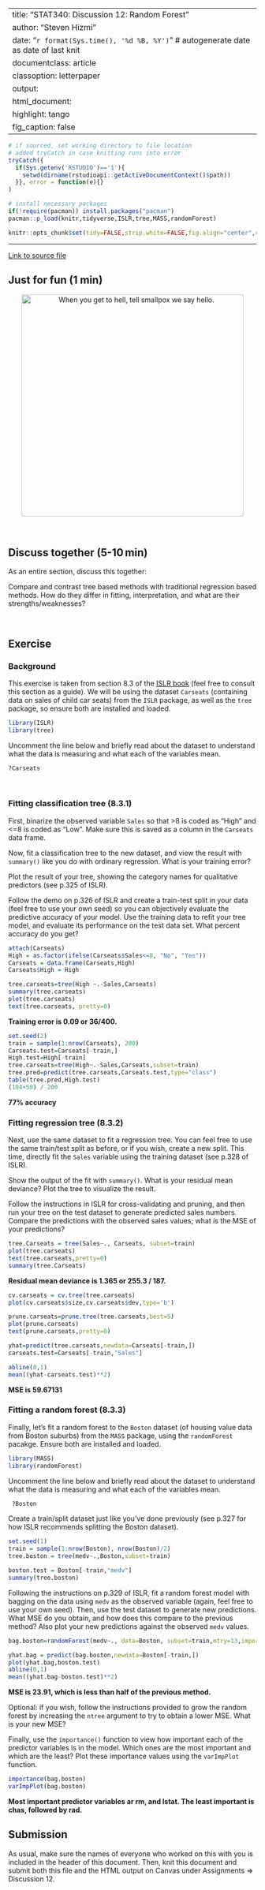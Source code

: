 
---
title:  "STAT340: Discussion 12: Random Forest"
author: "Steven Hizmi"
date:   "`r format(Sys.time(), '%d %B, %Y')`" # autogenerate date as date of last knit
documentclass: article
classoption: letterpaper
output:
  html_document:
    highlight: tango
    fig_caption: false
---

```{r setup, include=FALSE}
# if sourced, set working directory to file location
# added tryCatch in case knitting runs into error
tryCatch({
  if(Sys.getenv('RSTUDIO')=='1'){
    setwd(dirname(rstudioapi::getActiveDocumentContext()$path))
  }}, error = function(e){}
)

# install necessary packages
if(!require(pacman)) install.packages("pacman")
pacman::p_load(knitr,tidyverse,ISLR,tree,MASS,randomForest)

knitr::opts_chunk$set(tidy=FALSE,strip.white=FALSE,fig.align="center",comment=" #")
```

---

<style>
a:link {
  text-decoration: underline;
}
</style>

[Link to source file](ds12.Rmd)



## Just for fun (1 min)

<center><a href="https://xkcd.com/2448/"><img id="comic" src="https://imgs.xkcd.com/comics/eradication.png" title="When you get to hell, tell smallpox we say hello." style="width:450px;"></a></center>

<br/>



## Discuss together (5-10 min)

As an entire section, discuss this together:

Compare and contrast tree based methods with traditional regression based methods. How do they differ in fitting, interpretation, and what are their strengths/weaknesses?

<br/>



## Exercise

### Background

This exercise is taken from section 8.3 of the [ISLR book](https://www.statlearning.com/s/ISLRSeventhPrinting.pdf) (feel free to consult this section as a guide). We will be using the dataset `Carseats` (containing data on sales of child car seats) from the `ISLR` package, as well as the `tree` package, so ensure both are installed and loaded.

```{r}
library(ISLR)
library(tree)
```

Uncomment the line below and briefly read about the dataset to understand what the data is measuring and what each of the variables mean.

```{r}
?Carseats
```

<br/>


### Fitting classification tree (8.3.1)

First, binarize the observed variable `Sales` so that >8 is coded as "High" and <=8 is coded as "Low". Make sure this is saved as a column in the `Carseats` data frame.

Now, fit a classification tree to the new dataset, and view the result with `summary()` like you do with ordinary regression. What is your training error?

Plot the result of your tree, showing the category names for qualitative predictors (see p.325 of ISLR).

Follow the demo on p.326 of ISLR and create a train-test split in your data (feel free to use your own seed) so you can objectively evaluate the predictive accuracy of your model. Use the training data to refit your tree model, and evaluate its performance on the test data set. What percent accuracy do you get?
```{r,message=FALSE}
attach(Carseats)
High = as.factor(ifelse(Carseats$Sales<=8, "No", "Yes"))
Carseats = data.frame(Carseats,High)
Carseats$High = High
```

```{r}
tree.carseats=tree(High ~.-Sales,Carseats)
summary(tree.carseats)
plot(tree.carseats)
text(tree.carseats, pretty=0)
```
**Training error is 0.09 or 36/400.**

```{r}
set.seed(2)
train = sample(1:nrow(Carseats), 200)
Carseats.test=Carseats[-train,]
High.test=High[-train]
tree.carseats=tree(High~.-Sales,Carseats,subset=train)
tree.pred=predict(tree.carseats,Carseats.test,type="class")
table(tree.pred,High.test)
(104+50) / 200
```
**77% accuracy**
<br/>


### Fitting regression tree (8.3.2)

Next, use the same dataset to fit a regression tree. You can feel free to use the same train/test split as before, or if you wish, create a new split. This time, directly fit the `Sales` variable using the training dataset (see p.328 of ISLR).

Show the output of the fit with `summary()`. What is your residual mean deviance? Plot the tree to visualize the result.

Follow the instructions in ISLR for cross-validating and pruning, and then run your tree on the test dataset to generate predicted sales numbers. Compare the predictions with the observed sales values; what is the MSE of your predictions?
```{r}
tree.Carseats = tree(Sales~., Carseats, subset=train)
plot(tree.carseats)
text(tree.carseats,pretty=0)
summary(tree.Carseats)
```
**Residual mean deviance is 1.365 or 255.3 / 187.**

```{r}
cv.carseats = cv.tree(tree.carseats)
plot(cv.carseats$size,cv.carseats$dev,type='b')

prune.carseats=prune.tree(tree.carseats,best=5)
plot(prune.carseats)
text(prune.carseats,pretty=0)

yhat=predict(tree.carseats,newdata=Carseats[-train,])
carseats.test=Carseats[-train,"Sales"]

abline(0,1)
mean((yhat-carseats.test)**2)
```
**MSE is 59.67131**
<br/>


### Fitting a random forest (8.3.3)

Finally, let's fit a random forest to the `Boston` dataset (of housing value data from Boston suburbs) from the `MASS` package, using the `randomForest` pacakge. Ensure both are installed and loaded.

```{r}
library(MASS)
library(randomForest)
```

Uncomment the line below and briefly read about the dataset to understand what the data is measuring and what each of the variables mean.

```{r}
 ?Boston
```

Create a train/split dataset just like you've done previously (see p.327 for how ISLR recommends splitting the Boston dataset).
```{r}
set.seed(1)
train = sample(1:nrow(Boston), nrow(Boston)/2)
tree.boston = tree(medv~.,Boston,subset=train)

boston.test = Boston[-train,"medv"]
summary(tree.boston)
```
Following the instructions on p.329 of ISLR, fit a random forest model with bagging on the data using `medv` as the observed variable (again, feel free to use your own seed). Then, use the test dataset to generate new predictions. What MSE do you obtain, and how does this compare to the previous method? Also plot your new predictions against the observed `medv` values.
```{r}
bag.boston=randomForest(medv~., data=Boston, subset=train,mtry=13,importance=TRUE)

yhat.bag = predict(bag.boston,newdata=Boston[-train,])
plot(yhat.bag,boston.test)
abline(0,1)
mean((yhat.bag-boston.test)**2)
```
**MSE is 23.91, which is less than half of the previous method.**

Optional: if you wish, follow the instructions provided to grow the random forest by increasing the `ntree` argument to try to obtain a lower MSE. What is your new MSE?

Finally, use the `importance()` function to view how important each of the predictor variables is in the model. Which ones are the most important and which are the least? Plot these importance values using the `varImpPlot` function.
```{r}
importance(bag.boston)
varImpPlot(bag.boston)
```
**Most important predictor variables ar rm, and lstat. The least important is chas, followed by rad.**
<br/>



## Submission

As usual, make sure the names of everyone who worked on this with you is included in the header of this document. Then, knit this document and submit both this file and the HTML output on Canvas under Assignments ⇒ Discussion 12.

